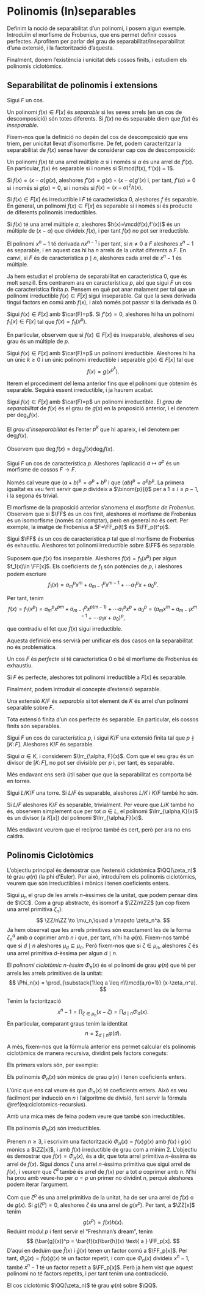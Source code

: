 # Polinomis (In)separables

Definim la noció de separabilitat d'un polinomi, i posem algun exemple. Introduïm el morfisme de Frobenius,
que ens permet definir cossos perfectes. Aprofitem per parlar del grau de separabilitat/inseparabilitat d'una
extensió, i la factorització d'aquesta.

Finalment, donem l'existència i unicitat dels cossos finits, i estudiem els polinomis ciclotòmics.

## Separabilitat de polinomis i extensions

Sigui $F$ un cos.

::: {.definition #separabilitat name="separabilitat"}
Un polinomi $f(x)\in F[x]$ és *separable* si les seves arrels (en un cos de descomposició) són totes diferents. Si $f(x)$
no és separable diem que $f(x)$ és *inseparable*.
:::

Fixem-nos que la definició no depèn del cos de descomposició que ens triem, per unicitat llevat d'isomorfisme. De fet, podem
caracteritzar la separabilitat de $f(x)$ sense haver de considerar cap cos de descomposició:

::: {.proposition #separabilitat-iff-coprimer-derivada}
Un polinomi $f(x)$ té una arrel múltiple $\alpha$ si i només si $\alpha$ és una arrel de $f'(x)$. En particular, $f(x)$
és separable si i només si $\mcd(f(x), f'(x)) = 1$.
:::
::: {.proof}
Si $f(x)=(x-\alpha) g(x)$, aleshores $f'(x) = g(x) + (x-\alpha)g'(x)$ i, per tant, $f'(\alpha)=0$ si i només si $g(\alpha)=0$,
si i només si $f(x)=(x-\alpha)^2h(x)$.
:::
::: {.corollary}
Si $f(x)\in F[x]$ és irreductible i $F$ té característica $0$, aleshores $f$ és separable. En general,
un polinomi $f(x)\in F[x]$ és separable si i només si és producte de diferents polinomis irreductibles.
:::
::: {.proof}
Si $f(x)$ té una arrel múltiple $\alpha$, aleshores $h(x)=\mcd(f(x),f'(x))$ és un múltiple de $(x-\alpha)$ que divideix $f(x)$,
i per tant $f(x)$ no pot ser irreductible.
:::

::: {.example}
El polinomi $x^n-1$ té derivada $nx^{n-1}$ i per tant, si $n\neq 0$ a $F$ aleshores $x^n-1$ és separable, i en aquest cas hi ha $n$
arrels de la unitat diferents a $F$. En canvi, si $F$ és de característica $p\mid n$, aleshores cada arrel de $x^n-1$ és múltiple.
:::

Ja hem estudiat el problema de separabilitat en característica $0$, que és molt senzill. Ens centrarem ara en característica $p$, així que
sigui $F$ un cos de característica finita $p$. Pensem en què pot anar malament per tal que un polinomi irreductible $f(x)\in F[x]$ sigui inseparable. Cal que la seva derivada
tingui factors en comú amb $f(x)$, i això només pot passar si la derivada és $0$.

::: {.lemma}
Sigui $f(x)\in F[x]$ amb  $\car(F)=p$. Si $f'(x)=0$, aleshores hi ha un polinomi $f_1[x]\in F[x]$ tal que $f(x)=f_1(x^p)$.
:::

En particular, observem que si $f(x)\in F[x]$ és inseparable, aleshores el seu grau és un múltiple de $p$.

::: {.proposition}
Sigui $f(x)\in F[x]$ amb $\car(F)=p$ un polinomi irreductible. Aleshores hi ha un únic $k\geq 0$ i un únic
polinomi irreductible i separable $g(x)\in F[x]$ tal que
$$
f(x)=g(x^{p^k}).
$$
:::
::: {.proof}
Iterem el procediment del lema anterior fins que el polinomi que obtenim és separable. Seguirà essent
irreductible, i ja haurem acabat.
:::

::: {.definition #grau-separabilitat name="grau de separabilitat"}
Sigui $f(x)\in F[x]$ amb $\car(F)=p$ un polinomi irreductible. El *grau de separabilitat* de $f(x)$
és el grau de $g(x)$ en la proposició anterior, i el denotem per $\deg_s f(x)$.

El *grau d'inseparabilitat* és l'enter $p^k$ que hi apareix, i el denotem per $\deg_i f(x)$.
:::

Observem que $\deg f(x) = \deg_s f(x) \deg_i f(x)$.

::: {.proposition #frobenius}
Sigui $F$ un cos de característica $p$. Aleshores l'aplicació $a \mapsto a^p$ és un morfisme de cossos $F\to F$.
:::
::: {.proof}
Només cal veure que $(a+b)^p = a^p + b^p$ i que $(ab)^p = a^p b^p$. La primera igualtat es veu fent servir que $p$ divideix a $\binom{p}{i}$
per a $1\leq i\leq p-1$, i la segona és trivial.
:::

El morfisme de la proposició anterior s'anomena el *morfisme de Frobenius*. Observem que si $\FF$ és un cos finit, aleshores el morfisme de
Frobenius és un isomorfisme (només cal comptar), però en general no és cert.
Per exemple, la imatge de Frobenius a $F=\FF_p(t)$ és $\FF_p(t^p)$.

::: {.proposition}
Sigui $\FF$ és un cos de característica $p$ tal que el morfisme
de Frobenius és exhaustiu. Aleshores tot polinomi irreductible sobre $\FF$ és separable.
:::
::: {.proof}
Suposem que $f(x)$ fos inseparable. Aleshores $f(x)=f_1(x^p)$ per algun $f_1(x)\in \FF[x]$. Els coeficients de $f_1$ són potències de $p$, i
aleshores podem escriure
$$f_1(x)=a_m^px^m+a_{m-1}^px^{m-1}+\cdots a_1^px + a_0^p.$$

Per tant, tenim
$$
f(x)=f_1(x^p) = a_m^px^{pm}+a_{m-1}^px^{p(m-1)}+\cdots a_1^px^p + a_0^p = \left(a_mx^m+a_{m-1}x^{m-1}+\cdots a_1x + a_0\right)^p,
$$
que contradiu el fet que $f(x)$ sigui irreductible.
:::

Aquesta definició ens servirà per unificar els dos casos on la separabilitat no és problemàtica.

::: {.definition #cos-perfecte name="cos perfecte"}
Un cos $F$ és *perfecte* si té característica $0$ o bé el morfisme de Frobenius és exhaustiu.
:::

::: {.corollary}
Si $F$ és perfecte, aleshores tot polinomi irreductible a $F[x]$ és separable.
:::


Finalment, podem introduir el concepte d'extensió separable.

::: {.definition #ext-separable name="extensió separable"}
Una extensió $K/F$ és *separable* si tot element de $K$ és arrel d'un polinomi separable sobre $F$.
:::
::: {.corollary}
Tota extensió finita d'un cos perfecte és separable. En particular, els cossos finits són separables.
:::

::: {.corollary}
Sigui $F$ un cos de característica $p$, i sigui $K/F$ una extensió finita tal que $p \nmid [K\colon F]$.
Aleshores $K/F$ és separable.
:::
::: {.proof}
Sigui $\alpha \in K$, i considerem $\Irr_{\alpha, F}(x)$. Com que el seu grau és un divisor de $[K\colon F]$,
no pot ser divisible per $p$ i, per tant, és separable.
:::

Més endavant ens serà útil saber que que la separabilitat es comporta bé en torres.

::: {.lemma}
Sigui $L/K/F$ una torre. Si $L/F$ és separable, aleshores $L/K$ i $K/F$ també ho són.
:::

::: {.proof}
Si $L/F$ aleshores $K/F$ és separable, trivialment. Per veure que $L/K$ també ho és, observem
simplement que per tot $\alpha\in L$, el polinomi $\Irr_{\alpha,K}(x)$ és un divisor (a $K[x]$) del polinomi $\Irr_{\alpha,F}(x)$.
:::

Més endavant veurem que el recíproc també és cert, però per ara no ens caldrà.


## Polinomis Ciclotòmics {#ciclotomics}

L'objectiu principal és demostrar que l'extensió ciclotòmica $\QQ(\zeta_n)$ té grau $\varphi(n)$ (la phi d'Euler). Per això,
introduïrem els polinomis ciclotòmics, veurem que són irreductibles i mònics i tenen coeficients enters.

Sigui $\mu_n$ el grup de les arrels $n$-èssimes de la unitat, que podem pensar dins de $\CC$.
Com a grup abstracte, és isomorf a $\ZZ/n\ZZ$ (un cop fixem una arrel primitiva $\zeta_n$):
$$
\ZZ/n\ZZ \to \mu_n,\quad a \mapsto \zeta_n^a.
$$
Ja hem observat que les arrels primitives són exactament les de la forma $\zeta_n^a$ amb $a$ coprimer amb $n$
i que, per tant, n'hi ha $\varphi(n)$. Fixem-nos també que si $d\mid n$ aleshores $\mu_d \subseteq \mu_n$.
Però fixem-nos que si $\zeta\in \mu_n$, aleshores $\zeta$ és una arrel primitiva $d$-èssima per algun $d \mid n$.

::: {.definition #polinomi-ciclotomic name="polinomi ciclotòmic"}
El *polinomi ciclotòmic $n$-èssim* $\Phi_n(x)$ és el polinomi de grau $\varphi(n)$ que té per arrels
les arrels primitives de la unitat:
$$
\Phi_n(x) = \prod_{\substack{1\leq a \leq n\\\mcd(a,n)=1}} (x-\zeta_n^a).
$$
:::

Tenim la factorització
$$
x^n - 1= \prod_{\zeta \in \mu_n} (x-\zeta) = \prod_{d\mid n} \Phi_d(x).
$$
En particular, comparant graus tenim la identitat
$$
n = \sum_{d \mid n} \varphi(d).
$$


A més, fixem-nos que la fórmula anterior ens permet calcular els polinomis ciclotòmics de manera recursiva,
dividint pels factors coneguts:
\begin{equation}
\Phi_n(x) = \frac{x^n - 1}{\displaystyle\prod_{\substack{d \mid n\\d < n}} \Phi_d(x)}.
(\#eq:ciclotomics-recursius)
\end{equation}


Els primers valors són, per exemple:

\begin{align*}
\Phi_1(x) &= x-1&\Phi_2(x) &= x+1\\
\Phi_{3}(x) &= x^{2} + x + 1 &\Phi_{4}(x) &= x^{2} + 1 \\
\Phi_{5}(x) &= x^{4} + x^{3} + x^{2} + x + 1 &\Phi_{6}(x) &= x^{2} - x + 1 \\
\Phi_{7}(x) &= x^{6} + x^{5} + x^{4} + x^{3} + x^{2} + x + 1 & \Phi_{8}(x) &= x^{4} + 1 \\
\Phi_{9}(x) &= x^{6} + x^{3} + 1 & \Phi_{10}(x) &= x^{4} - x^{3} + x^{2} - x + 1
\end{align*}

::: {.lemma}
Els polinomis $\Phi_n(x)$ són mònics de grau $\varphi(n)$ i tenen coeficients enters.
:::
::: {.proof}
L'únic que ens cal veure és que $\Phi_n(x)$ té coeficients enters. Això es veu fàcilment per inducció en $n$
i l'algoritme de divisió, fent servir la fórmula \@ref(eq:ciclotomics-recursius).
:::

Amb una mica més de feina podem veure que també són irreductibles.

::: {.theorem #ciclotomics-irreductibles}
Els polinomis $\Phi_n(x)$ són irreductibles.
:::
::: {.proof}
Prenem $n\geq 3$, i escrivim una factorització $\Phi_n(x)=f(x)g(x)$ amb $f(x)$ i $g(x)$ mònics a $\ZZ[x]$, i amb $f(x)$
irreductible de grau com a mínim $2$. L'objectiu és demostrar que $f(x)=\Phi_n(x)$, és a dir, que tota arrel primitiva $n$-èssima
és arrel de $f(x)$. Sigui doncs $\zeta$ una arrel $n$-èssima primitiva que sigui arrel de $f(x)$, i veurem
que $\zeta^a$ també és arrel de $f(x)$ per a tot $a$ coprimer amb $n$. N'hi ha prou amb veure-ho per $a=p$ un primer no dividint $n$,
perquè aleshores podem iterar l'argument.

Com que $\zeta^p$ és una arrel primitiva de la unitat, ha de ser una arrel de $f(x)$ o de $g(x)$. Si $g(\zeta^p)=0$, aleshores $\zeta$
és una arrel de $g(x^p)$. Per tant, a $\ZZ[x]$ tenim
$$
g(x^p) = f(x)h(x).
$$
Reduïnt mòdul $p$ i fent servir el "Freshman's dream", tenim
$$
(\bar{g}(x))^p = \bar{f}(x)\bar{h}(x) \text{ a } \FF_p[x].
$$
D'aquí en deduïm que $\bar{f}(x)$ i $\bar{g}(x)$ tenen un factor comú a $\FF_p[x]$. Per tant, $\bar{\Phi}_n(x)=\bar{f}(x)\bar{g}(x)$ té un
factor repetit, i com que $\Phi_n(x)$ divideix $x^n-1$, també $x^n-1$ té un factor repetit a $\FF_p[x]$. Però ja hem vist que aquest
polinomi no té factors repetits, i per tant tenim una contradicció.
:::

::: {.corollary}
El cos ciclotòmic $\QQ(\zeta_n)$ té grau $\varphi(n)$ sobre $\QQ$.
:::